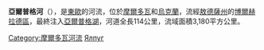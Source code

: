 '''亞爾普格河'''（{{lang-uk|Ялпуг}}），是[[東歐|東歐]]的河流，位於[[摩爾多瓦|摩爾多瓦]]和[[烏克蘭|烏克蘭]]，流經[[敖德薩州|敖德薩州]]的[[博爾赫拉德區|博爾赫拉德區]]，最終注入[[亞爾普格湖|亞爾普格湖]]，河道全長114公里，流域面積3,180平方公里。

[[Category:摩爾多瓦河流|Category:摩爾多瓦河流]]
[[Category:敖德薩州河流|Ялпуг]]


{{Moldova-geo-stub}}
{{Ukraine-river-stub}}